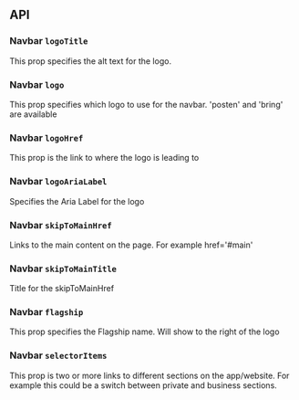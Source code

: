 
## API

### Navbar `logoTitle`

This prop specifies the alt text for the logo.

### Navbar `logo`

This prop specifies which logo to use for the navbar. 'posten' and 'bring' are available

### Navbar `logoHref`

This prop is the link to where the logo is leading to

### Navbar `logoAriaLabel`

Specifies the Aria Label for the logo

### Navbar `skipToMainHref`

Links to the main content on the page. For example href='#main'

### Navbar `skipToMainTitle`

Title for the skipToMainHref

### Navbar `flagship`

This prop specifies the Flagship name. Will show to the right of the logo

### Navbar `selectorItems`

This prop is two or more links to different sections on the app/website. For example this could be a switch between private and business sections.
